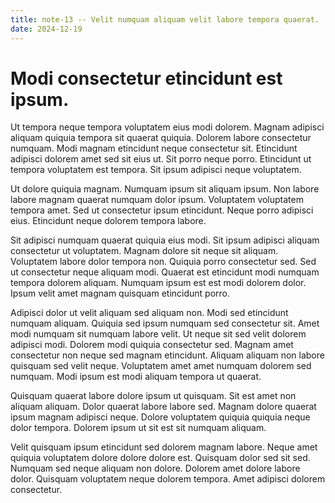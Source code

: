 ```yaml
---
title: note-13 -- Velit numquam aliquam velit labore tempora quaerat.
date: 2024-12-19
---
```


# Modi consectetur etincidunt est ipsum.

Ut tempora neque tempora voluptatem eius modi dolorem. Magnam adipisci aliquam quiquia tempora sit quaerat quiquia.
Dolorem labore consectetur numquam. Modi magnam etincidunt neque consectetur sit. Etincidunt adipisci dolorem amet sed
sit eius ut. Sit porro neque porro. Etincidunt ut tempora voluptatem est tempora. Sit ipsum adipisci neque voluptatem.

Ut dolore quiquia magnam. Numquam ipsum sit aliquam ipsum. Non labore labore magnam quaerat numquam dolor ipsum.
Voluptatem voluptatem tempora amet. Sed ut consectetur ipsum etincidunt. Neque porro adipisci eius. Etincidunt neque
dolorem tempora labore.

Sit adipisci numquam quaerat quiquia eius modi. Sit ipsum adipisci aliquam consectetur ut voluptatem. Magnam dolore sit
neque sit aliquam. Voluptatem labore dolor tempora non. Quiquia porro consectetur sed. Sed ut consectetur neque aliquam
modi. Quaerat est etincidunt modi numquam tempora dolorem aliquam. Numquam ipsum est est modi dolorem dolor. Ipsum velit
amet magnam quisquam etincidunt porro.

Adipisci dolor ut velit aliquam sed aliquam non. Modi sed etincidunt numquam aliquam. Quiquia sed ipsum numquam sed
consectetur sit. Amet modi numquam sit numquam labore velit. Ut neque sit sed velit dolorem adipisci modi. Dolorem modi
quiquia consectetur sed. Magnam amet consectetur non neque sed magnam etincidunt. Aliquam aliquam non labore quisquam
sed velit neque. Voluptatem amet amet numquam dolorem sed numquam. Modi ipsum est modi aliquam tempora ut quaerat.

Quisquam quaerat labore dolore ipsum ut quisquam. Sit est amet non aliquam aliquam. Dolor quaerat labore labore sed.
Magnam dolore quaerat ipsum magnam adipisci neque. Dolore voluptatem quiquia quiquia neque dolor tempora. Dolorem ipsum
ut sit est sit numquam aliquam.

Velit quisquam ipsum etincidunt sed dolorem magnam labore. Neque amet quiquia voluptatem dolore dolore dolore est.
Quisquam dolor sed sit sed. Numquam sed neque aliquam non dolore. Dolorem amet dolore labore dolor. Quisquam voluptatem
neque dolorem tempora. Amet adipisci dolorem consectetur.
